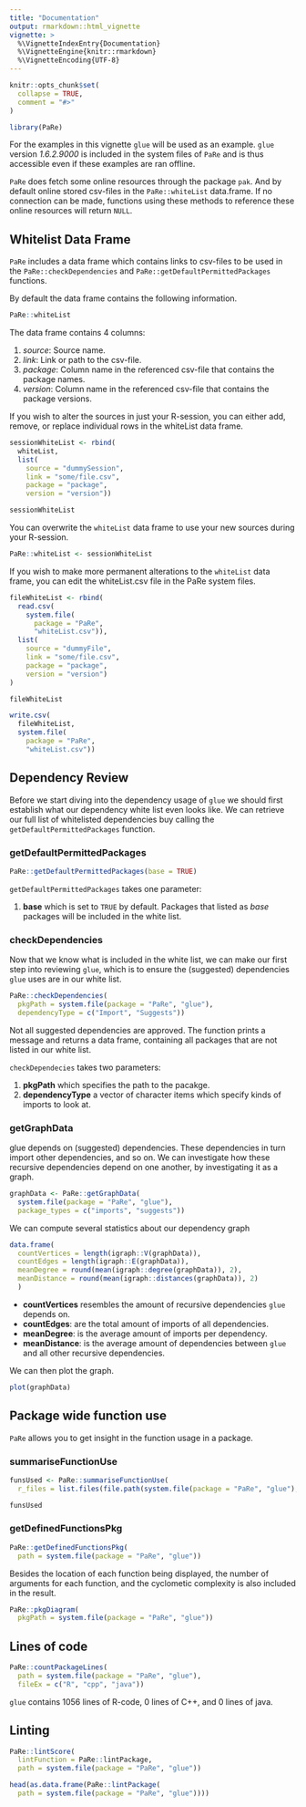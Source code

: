 ```yaml
---
title: "Documentation"
output: rmarkdown::html_vignette
vignette: >
  %\VignetteIndexEntry{Documentation}
  %\VignetteEngine{knitr::rmarkdown}
  %\VignetteEncoding{UTF-8}
---
```


```r
knitr::opts_chunk$set(
  collapse = TRUE,
  comment = "#>"
)
```

```r
library(PaRe)
```

For the examples in this vignette `glue` will be used as an example. `glue` version *1.6.2.9000* is included in the system files of `PaRe` and is thus accessible even if these examples are ran offline.

`PaRe` does fetch some online resources through the package `pak`. And by default online stored csv-files in the `PaRe::whiteList` data.frame. If no connection can be made, functions using these methods to reference these online resources will return `NULL`.

## Whitelist Data Frame
`PaRe` includes a data frame which contains links to csv-files to be used in the `PaRe::checkDependencies` and `PaRe::getDefaultPermittedPackages` functions.

By default the data frame contains the following information.
```r
PaRe::whiteList
```

The data frame contains 4 columns:

1. *source*: Source name.
2. *link*: Link or path to the csv-file.
3. *package*: Column name in the referenced csv-file that contains the package names.
4. *version*: Column name in the referenced csv-file that contains the package versions.

If you wish to alter the sources in just your R-session, you can either add, remove, or replace individual rows in the whiteList data frame.
```r
sessionWhiteList <- rbind(
  whiteList,
  list(
    source = "dummySession",
    link = "some/file.csv",
    package = "package",
    version = "version"))

sessionWhiteList
```
You can overwrite the `whiteList` data frame to use your new sources during your R-session.
```r
PaRe::whiteList <- sessionWhiteList
```


If you wish to make more permanent alterations to the `whiteList` data frame, you can edit the whiteList.csv file in the PaRe system files.
```r
fileWhiteList <- rbind(
  read.csv(
    system.file(
      package = "PaRe",
      "whiteList.csv")),
  list(
    source = "dummyFile",
    link = "some/file.csv",
    package = "package",
    version = "version")
)

fileWhiteList
```
```r
write.csv(
  fileWhiteList,
  system.file(
    package = "PaRe",
    "whiteList.csv"))
```

## Dependency Review
Before we start diving into the dependency usage of `glue` we should first establish what our dependency white list even looks like. We can retrieve our full list of whitelisted dependencies buy calling the `getDefaultPermittedPackages` function.

### getDefaultPermittedPackages
```r
PaRe::getDefaultPermittedPackages(base = TRUE)
```
`getDefaultPermittedPackages` takes one parameter:

1. **base** which is set to `TRUE` by default. Packages that listed as *base* packages will be included in the white list.

### checkDependencies
Now that we know what is included in the white list, we can make our first step into reviewing `glue`, which is to ensure the (suggested) dependencies `glue` uses are in our white list.
```r
PaRe::checkDependencies(
  pkgPath = system.file(package = "PaRe", "glue"),
  dependencyType = c("Import", "Suggests"))
```
Not all suggested dependencies are approved. The function prints a message and returns a data frame, containing all packages that are not listed in our white list.

`checkDependecies` takes two parameters:

1. **pkgPath** which specifies the path to the pacakge.
2. **dependencyType** a vector of character items which specify kinds of imports to look at.

### getGraphData
glue depends on (suggested) dependencies. These dependencies in turn import other dependencies, and so on. We can investigate how these recursive dependencies depend on one another, by investigating it as a graph.
```r
graphData <- PaRe::getGraphData(
  system.file(package = "PaRe", "glue"),
  package_types = c("imports", "suggests"))
```

We can compute several statistics about our dependency graph
```r
data.frame(
  countVertices = length(igraph::V(graphData)),
  countEdges = length(igraph::E(graphData)),
  meanDegree = round(mean(igraph::degree(graphData)), 2),
  meanDistance = round(mean(igraph::distances(graphData)), 2)
  )
```
- **countVertices** resembles the amount of recursive dependencies `glue` depends on.
- **countEdges**: are the total amount of imports of all dependencies.
- **meanDegree**: is the average amount of imports per dependency.
- **meanDistance**: is the average amount of dependencies between `glue` and all other recursive dependencies.

We can then plot the graph.
```r
plot(graphData)
```

## Package wide function use
`PaRe` allows you to get insight in the function usage in a package.

### summariseFunctionUse
```r
funsUsed <- PaRe::summariseFunctionUse(
  r_files = list.files(file.path(system.file(package = "PaRe", "glue"), "R"), full.names = TRUE))

funsUsed
```

### getDefinedFunctionsPkg
```r
PaRe::getDefinedFunctionsPkg(
  path = system.file(package = "PaRe", "glue"))
```
Besides the location of each function being displayed, the number of arguments for each function, and the cyclometic complexity is also included in the result.


```r
PaRe::pkgDiagram(
  pkgPath = system.file(package = "PaRe", "glue"))
```

## Lines of code
```r
PaRe::countPackageLines(
  path = system.file(package = "PaRe", "glue"),
  fileEx = c("R", "cpp", "java"))
```
`glue` contains 1056 lines of R-code, 0 lines of C++, and 0 lines of java.


## Linting
```r
PaRe::lintScore(
  lintFunction = PaRe::lintPackage,
  path = system.file(package = "PaRe", "glue"))
```


```r
head(as.data.frame(PaRe::lintPackage(
  path = system.file(package = "PaRe", "glue"))))
```

